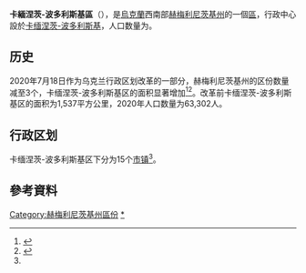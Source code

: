 {{Infobox settlement
| name                    = 卡缅涅茨-波多利斯基区
| native_name             = Кам'янець-Подільський район
| native_name_lang        = uk
| settlement_type         = [[区_(乌克兰)|区]]
| image_skyline           = 
| image_caption           = 
| image_flag              = Flag of Kamianets-Podilskyi Raion, Ukraine.PNG
| flag_size               = 115px
| image_shield            = Coat of arms of Kamianets-Podilskyi Raion, Ukraine.png
| shield_size             = 65px
| image_map               = Kamianets-Podilskyi Raion 2020.svg
| mapsize                 = 200px
| map_caption             = 卡缅涅茨-波多利斯基区在赫梅利尼茨基州的位置
| subdivision_type        = [[世界政區索引|国家]]
| subdivision_name        = {{UKR}}
| subdivision_type1       = [[州_(烏克蘭)|州]]
| subdivision_name1       = [[赫梅利尼茨基州|赫梅利尼茨基州]]
| established_title       = 建立
| established_date        = 1923年
| seat_type               = 行政中心
| seat                    = [[卡缅涅茨-波多利斯基|卡缅涅茨-波多利斯基]]
| parts_type              = 辖区
| parts_style             = coll
| parts                   = 15个[[烏克蘭市鎮|市镇]]<ref name="Ostapenko">{{Cite book |url=https://www.minregion.gov.ua/wp-content/uploads/2020/10/atlas_novogo_atu_2020.pdf |date=2020 |publisher=Міністерство розвитку громад та територій України; Товариство дослідників України |editor-last=Остапенко |editor-first=Павло |edition=2nd |location=Київ |language=uk |script-title=uk:Атлас адміністративно-територіального устрою України: Новий районний поділ та територіальні громади: 2020}}</ref>
| p1                      =
| government_footnotes    = 
| leader_party            = 
| leader_title            = 
| leader_name             = 
| unit_pref               = Metric
| area_footnotes          = 
| area_note               = 
| area_total_km2          = 
| population_as_of        = 2021年
| population_footnotes    = <ref name="ua2021estimate"/>
| population_total        = 284,010
| population_density_km2  = auto
| population_note         = 
| timezone1               = 
| utc_offset1             = 
| timezone1_DST           = 
| utc_offset1_DST         = 
| postal_code_type        = 邮政编码
| postal_code             = 
| area_code_type          = 
| area_code               = 
| iso_code                = 
| website                 = 
| footnotes               = 
}}
'''卡緬涅茨-波多利斯基區'''（{{lang-uk|Кам'янець-Подільський район}}），是[[烏克蘭|烏克蘭]]西南部[[赫梅利尼茨基州|赫梅利尼茨基州]]的一個[[区_(乌克兰)|區]]，行政中心設於[[卡缅涅茨-波多利斯基|卡缅涅茨-波多利斯基]]，人口数量为{{Ua-pop-est2021|284,010人}}。

== 历史 ==
{{Stack|[[File:KamyanetsPodilskyi-Raion.png|thumb]]}}
2020年7月18日作为乌克兰行政区划改革的一部分，赫梅利尼茨基州的区份数量减至3个，卡缅涅茨-波多利斯基区的面积显著增加<ref>{{Cite news |date=2020-07-18 |title=Про утворення та ліквідацію районів. Постанова Верховної Ради України № 807-ІХ. |language=uk |url=http://www.golos.com.ua/article/333466 |access-date=2020-10-03 |website=Голос України}}</ref><ref name="2020_reform_maps">{{Cite web |date=2020-07-17 |title=Нові райони: карти + склад |url=https://www.minregion.gov.ua/press/news/novi-rajony-karty-sklad/ |access-date=2022-04-15 |language=uk |website=Міністерство розвитку громад та територій України}}</ref>。改革前卡缅涅茨-波多利斯基区的面积为1,537平方公里，2020年人口数量为63,302人。

== 行政区划 ==
卡缅涅茨-波多利斯基区下分为15个[[烏克蘭市鎮|市镇]]<ref name="Ostapenko"/>。

==參考資料==
{{Reflist}}

{{DEFAULTSORT:Кам'янець-Подільський район}}
[[Category:赫梅利尼茨基州區份|Category:赫梅利尼茨基州區份]]
[[Category:卡緬涅茨-波多利斯基區|*]]